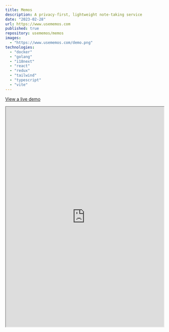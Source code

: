 ```yaml
---
title: Memos
description: A privacy-first, lightweight note-taking service
date: "2023-02-28"
url: https://www.usememos.com
published: true
repository: usememos/memos
images:
  - "https://www.usememos.com/demo.png"
technologies:
  - "docker"
  - "golang"
  - "i18next"
  - "react"
  - "redux"
  - "tailwind"
  - "typescript"
  - "vite"
---
```


[View a live demo](https://demo.usememos.com/explore)

<iframe
  src="https://demo.usememos.com/explore"
  width="100%"
  height="700"
  allowFullScreen
/>

## About

Memos offers an excellent solution for capturing, organizing, and sharing your thoughts seamlessly. Personally, I rely on Memos to meticulously track my private project ideas, making it an invaluable tool for personal productivity.

## Contributions

Upon noticing Memos gaining traction as the top repository on GitHub, I decided to give it a shot. However, a hurdle emerged as a recent commit had disrupted the memo functionality entirely. Swiftly addressing the issue, I submitted a pull request for the fix, which was promptly merged later that day. Since then, I have been seamlessly using Memos.
